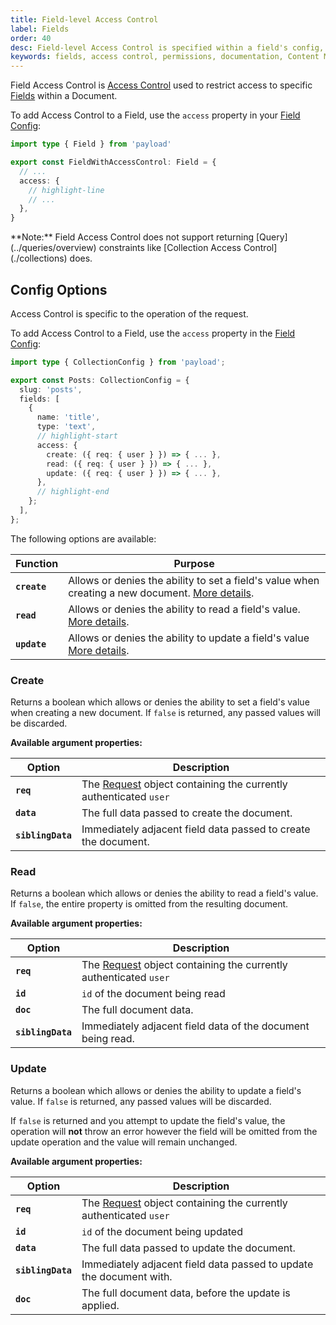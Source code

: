 ```yaml
---
title: Field-level Access Control
label: Fields
order: 40
desc: Field-level Access Control is specified within a field's config, and allows you to define which users can create, read or update Fields.
keywords: fields, access control, permissions, documentation, Content Management System, cms, headless, javascript, node, react, nextjs
---
```


Field Access Control is [Access Control](../access-control/overview) used to restrict access to specific [Fields](../fields/overview) within a Document.

To add Access Control to a Field, use the `access` property in your [Field Config](../fields/overview):

```ts
import type { Field } from 'payload'

export const FieldWithAccessControl: Field = {
  // ...
  access: {
    // highlight-line
    // ...
  },
}
```

<Banner type="warning">
  **Note:** Field Access Control does not support returning
  [Query](../queries/overview) constraints like [Collection Access
  Control](./collections) does.
</Banner>

## Config Options

Access Control is specific to the operation of the request.

To add Access Control to a Field, use the `access` property in the [Field Config](../fields/overview):

```ts
import type { CollectionConfig } from 'payload';

export const Posts: CollectionConfig = {
  slug: 'posts',
  fields: [
    {
      name: 'title',
      type: 'text',
      // highlight-start
      access: {
        create: ({ req: { user } }) => { ... },
        read: ({ req: { user } }) => { ... },
        update: ({ req: { user } }) => { ... },
      },
      // highlight-end
    };
  ],
};
```

The following options are available:

| Function     | Purpose                                                                                                    |
| ------------ | ---------------------------------------------------------------------------------------------------------- |
| **`create`** | Allows or denies the ability to set a field's value when creating a new document. [More details](#create). |
| **`read`**   | Allows or denies the ability to read a field's value. [More details](#read).                               |
| **`update`** | Allows or denies the ability to update a field's value [More details](#update).                            |

### Create

Returns a boolean which allows or denies the ability to set a field's value when creating a new document. If `false` is returned, any passed values will be discarded.

**Available argument properties:**

| Option            | Description                                                                                                                  |
| ----------------- | ---------------------------------------------------------------------------------------------------------------------------- |
| **`req`**         | The [Request](https://developer.mozilla.org/en-US/docs/Web/API/Request) object containing the currently authenticated `user` |
| **`data`**        | The full data passed to create the document.                                                                                 |
| **`siblingData`** | Immediately adjacent field data passed to create the document.                                                               |

### Read

Returns a boolean which allows or denies the ability to read a field's value. If `false`, the entire property is omitted from the resulting document.

**Available argument properties:**

| Option            | Description                                                                                                                  |
| ----------------- | ---------------------------------------------------------------------------------------------------------------------------- |
| **`req`**         | The [Request](https://developer.mozilla.org/en-US/docs/Web/API/Request) object containing the currently authenticated `user` |
| **`id`**          | `id` of the document being read                                                                                              |
| **`doc`**         | The full document data.                                                                                                      |
| **`siblingData`** | Immediately adjacent field data of the document being read.                                                                  |

### Update

Returns a boolean which allows or denies the ability to update a field's value. If `false` is returned, any passed values will be discarded.

If `false` is returned and you attempt to update the field's value, the operation will **not** throw an error however the field will be omitted from the update operation and the value will remain unchanged.

**Available argument properties:**

| Option            | Description                                                                                                                  |
| ----------------- | ---------------------------------------------------------------------------------------------------------------------------- |
| **`req`**         | The [Request](https://developer.mozilla.org/en-US/docs/Web/API/Request) object containing the currently authenticated `user` |
| **`id`**          | `id` of the document being updated                                                                                           |
| **`data`**        | The full data passed to update the document.                                                                                 |
| **`siblingData`** | Immediately adjacent field data passed to update the document with.                                                          |
| **`doc`**         | The full document data, before the update is applied.                                                                        |
